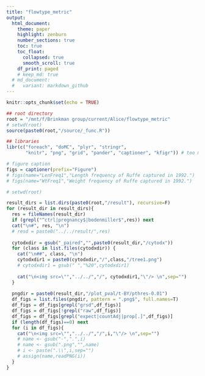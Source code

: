 ```yaml
---
title: "flowtype_metric"
output:
  html_document:
    theme: paper
    highlight: zenburn
    number_sections: true
    toc: true
    toc_float: 
      collapsed: true
      smooth_scroll: true
    df_print: paged
    # keep_md: true
  # md_document:
  #   variant: markdown_github
---
```


```r
knitr::opts_chunk$set(echo = TRUE)

## root directory
root = "/mnt/f/Brinkman group/current/Alice/flowtype_metric"
# setwd(root)
source(paste0(root,"/source/_func.R"))

## libraries
libr(c("foreach", "doMC", "plyr", "stringr",
       "knitr", "png", "grid", "pander", "captioner", "kfigr")) # too much, but will use later on

# figure caption
figs = captioner(prefix="Figure")
# figs(name="LenFreq1","Length frequency of Ruffe captured in 1992.")
# figs(name="WtFreq1","Weight frequency of Ruffe captured in 1992.")

```



```r

# setwd(root)

result_dirs = list.dirs(paste0(root,"/result"), recursive=F)
for (result_dir in result_dirs){
  res = fileNames(result_dir)
  if (grepl("^ctrl|pregnancy$|bodenmiller$",res)) next
  cat("\n#", res, "\n")
  # resd = paste0("../../result/",res)
  
  cytodxdir = gsub("_paired","",paste0(result_dir,"/cytodx"))
  for (class in list.files(cytodxdir)) {
    cat("\n##", class, "\n")
    cytodxdir1 = paste0(cytodxdir,"/",class,"/tree1.png")
    # cytodxdir1 = gsub(" ","%20",cytodxdir1)
    
    cat("\n<img src=\"","../../","/", cytodxdir1,"\"/> \n",sep="")
  }
  
  pngdir = paste0(result_dir,"/plot_pval/t-BY/pthres-0.01")
  df_figs = list.files(pngdir, pattern = ".png$", full.names=T)
  df_figs = df_figs[grepl("grsd",df_figs)]
  df_figs = df_figs[!grepl("raw",df_figs)]
  df_figs = df_figs[grepl("expect|countAdj|prop[.]",df_figs)]
  if (length(df_figs)==0) next
  for (i in df_figs){  
    cat("\n<img src=\"","../../","/",i,"\"/> \n",sep="")
    # name <- gsub("-",".",i)
    # name <- gsub(".png","",name)  
    # i <- paste(".\\",i,sep="")
    # assign(name,readPNG(i))
  }
}
```

